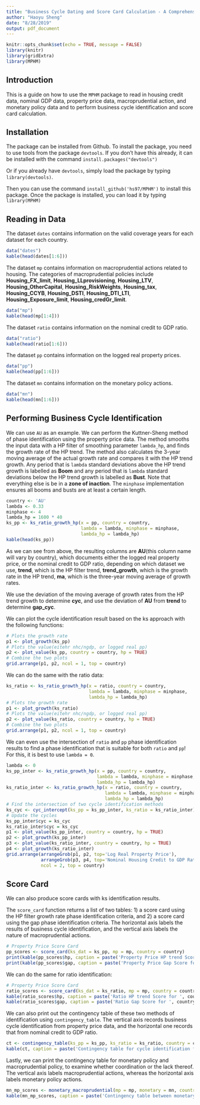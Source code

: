 ```yaml
---
title: "Business Cycle Dating and Score Card Calculation - A Comprehensive Guide"
author: "Haoyu Sheng"
date: "8/28/2019"
output: pdf_document
---
```


```r
knitr::opts_chunk$set(echo = TRUE, message = FALSE)
library(knitr)
library(gridExtra)
library(MPHM)
```

## Introduction

This is a guide on how to use the `MPHM` package to read in housing credit data, nominal GDP data, property price data, macroprudential action, and monetary policy data and to perform business cycle identification and score card calculation. 

## Installation

The package can be installed from Github. To install the package, you need to use tools from the package `devtools`. If you don't have this already, it can be installed with the command `install.packages("devtools")`

Or if you already have `devtools`, simply load the package by typing `library(devtools)`. 

Then you can use the command `install_github('hs97/MPHM')` to install this package. Once the package is installed, you can load it by typing `library(MPHM)`

## Reading in Data

The dataset `dates` contains information on the valid coverage years for each dataset for each country.

```r
data("dates")
kable(head(dates[1:6]))
```

The dataset `mp` contains information on macroprudential actions related to housing. The categories of macroprudential policies include **Housing_FX_limit**, **Housing_LLprovisioning**, **Housing_LTV**, **Housing_OtherCapital**, **Housing_RiskWeights**, **Housing_tax**, **Housing_CCYB**, **Housing_DSTI**, **Housing_DTI_LTI**, **Housing_Exposure_limit**, **Housing_credGr_limit**. 


```r
data("mp")
kable(head(mp[1:4]))
```

The dataset `ratio` contains information on the nominal credit to GDP ratio. 

```r
data("ratio")
kable(head(ratio[1:6]))
```

The dataset `pp` contains information on the logged real property prices. 

```r
data("pp")
kable(head(pp[1:6]))
```


The dataset `mn` contains information on the monetary policy actions. 
``` r
data("mn")
kable(head(mn[1:6]))
```

## Performing Business Cycle Identification

We can use `AU` as an example. We can perform the Kuttner-Sheng method of phase identification using the property price data. The method smooths the input data with a HP filter of smoothing parameter `lambda_hp`, and finds the growth rate of the HP trend. The method also calculates the 3-year moving average of the actual growth rate and compares it with the HP trend growth. Any period that is `lambda` standard deviations above the HP trend growth is labelled as **Boom** and any period that is `lambda` standard deviations below the HP trend growth is labelled as **Bust**. Note that everything else is be in a **zone of inaction**. The `minphase` implementation ensures all booms and busts are at least a certain length. 

```r
country <- 'AU'
lambda <- 0.33
minphase <- 4
lambda_hp = 1600 * 40
ks_pp <- ks_ratio_growth_hp(x = pp, country = country, 
                            lambda = lambda, minphase = minphase,
                            lambda_hp = lambda_hp)
kable(head(ks_pp))
```

As we can see from above, the resulting columns are **AU**(this column name will vary by country), which documents either the logged real property price, or the nominal credit to GDP ratio, depending on which dataset we use, **trend**, which is the HP filter trend, **trend_growth**, which is the growth rate in the HP trend, **ma**, which is the three-year moving average of growth rates. 

We use the deviation of the moving average of growth rates from the HP trend growth to determine **cyc**, and use the deviation of **AU** from **trend** to determine **gap_cyc**. 

We can plot the cycle identification result based on the ks approach with the following functions: 

```r
# Plots the growth rate
p1 <- plot_growth(ks_pp)
# Plots the value(eitehr nhc/ngdp, or logged real pp)
p2 <- plot_value(ks_pp, country = country, hp = TRUE)
# Combine the two plots
grid.arrange(p1, p2, ncol = 1, top = country)
```

We can do the same with the ratio data:

```r
ks_ratio <- ks_ratio_growth_hp(x = ratio, country = country, 
                               lambda = lambda, minphase = minphase,
                               lambda_hp = lambda_hp)
# Plots the growth rate
p1 <- plot_growth(ks_ratio)
# Plots the value(eitehr nhc/ngdp, or logged real pp)
p2 <- plot_value(ks_ratio, country = country, hp = TRUE)
# Combine the two plots
grid.arrange(p1, p2, ncol = 1, top = country)
```

We can even use the intersection of `ratio` and `pp` phase identification results to find a phase identification that is suitable for both `ratio` and `pp`! For this, it is best to use `lambda = 0`. 

```r
lambda <- 0 
ks_pp_inter <- ks_ratio_growth_hp(x = pp, country = country, 
                                  lambda = lambda, minphase = minphase, 
                                  lambda_hp = lambda_hp)
ks_ratio_inter <- ks_ratio_growth_hp(x = ratio, country = country, 
                                     lambda = lambda, minphase = minphase, 
                                     lambda_hp = lambda_hp)
# Find the intersection of two cycle identification methods
ks_cyc <- cyc_intercept(ks_pp = ks_pp_inter, ks_ratio = ks_ratio_inter)
# Update the cycles
ks_pp_inter$cyc = ks_cyc
ks_ratio_inter$cyc = ks_cyc
p1 <- plot_value(ks_pp_inter, country = country, hp = TRUE)
p2 <- plot_growth(ks_pp_inter)
p3 <- plot_value(ks_ratio_inter, country = country, hp = TRUE)
p4 <- plot_growth(ks_ratio_inter)
grid.arrange(arrangeGrob(p1, p2, top='Log Real Property Price'), 
             arrangeGrob(p3, p4, top='Nominal Housing Credit to GDP Ratio'), 
             ncol = 2, top = country)
```

## Score Card

We can also produce score cards with ks identification results. 

The `score_card` function returns a list of two tables: 1) a score card using the HP filter growth rate phase identification criteria, and 2) a score card using the gap phase identification criteria. The horizontal axis labels the results of business cycle identification, and the vertical axis labels the nature of macroprudential actions. 

```r
# Property Price Score Card
pp_scores <- score_card(ks_dat = ks_pp, mp = mp, country = country)
print(kable(pp_scores$hp, caption = paste('Property Price HP trend Score for ', country)))
print(kable(pp_scores$gap, caption = paste('Property Price Gap Score for ', country)))
```

We can do the same for ratio identification: 

```r
# Property Price Score Card
ratio_scores <- score_card(ks_dat = ks_ratio, mp = mp, country = country)
kable(ratio_scores$hp, caption = paste('Ratio HP trend Score for ', country))
kable(ratio_scores$gap, caption = paste('Ratio Gap Score for ', country))
```

We can also print out the contingency table of these two methods of identification using `contingency_table`. The vertical axis records business cycle identification from property price data, and the horizontal one records that from nominal credit to GDP ratio. 

```r
ct <- contingency_table(ks_pp = ks_pp, ks_ratio = ks_ratio, country = country)
kable(ct, caption = paste('Contingency table for cycle identification for ', country))
```

Lastly, we can print the contingency table for monetary policy and macroprudential policy, to examine whether coordination or the lack thereof. The vertical axis labels macroprudential actions, whereas the horizontal axis labels monetary policy actions.

```r
mn_mp_scores <- monetary_macroprudential(mp = mp, monetary = mn, country = country)
kable(mn_mp_scores, caption = paste('Contingency table between monetary policy and macroprudential policy for ', country))
```





